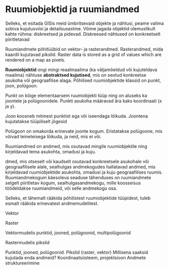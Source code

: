 # Ruumiobjektid ja ruumiandmed {#ruumiobjektid}


Selleks, et esitada GISis meid ümbritsevaid objekte ja nähtusi, peame valima sobiva kujutusviisi ja detailsusastme. Võime jagada objektid olemuslikult kahte rühma: diskreetsed ja pidevad. Diskreesed nähtused on konkreetselt piiritletavad 

Ruumiandmete põhitüübid on vektor- ja rasterandmed. Rasterandmed, mida kaardil kujutavad pikslid. Raster data is stored as a grid of values which are rendered on a map as pixels. 


**Ruumiobjektid** ongi mingi reaalmaailma (ka väljamõeldud või kujuteldava maailma) nähtuse **abstraktsed kujutised**, mis on seotud konkreetse asukoha või geograafilise alaga. Põhilised ruumiobjektide klassid on punkt, joon, polügoon.

Punkt on kõige elementaarsem ruumiobjekti tüüp ning on aluseks ka joontele ja polügoonidele. Punkti asukoha määravad ära kaks koordinaati (x ja y).

Joon koosneb mitmest punktist ega või iseendaga lõikuda. Joontena kujutatakse tüüpiliselt jõgesid

Polügoon on omakorda erinevate joonte kogum. Eristatakse polügoone, mis võivad teineteisega lõikuda, ja neid, mis ei või.



Ruumiandmed on andmed, mis osutavad mingile ruumiobjektile ning kirjeldavad tema asukohta, omadusi ja kuju.

dmed, mis otseselt või kaudselt osutavad konkreetsele asukohale või geograafilisele alale, sealhulgas andmekogudes hallatavad andmed, mis kirjeldavad ruumiobjektide asukohta, omadusi ja kuju geograafilises ruumis.  Ruumiandmekogum käesoleva seaduse tähenduses on ruumiandmete selgelt piiritletav kogum, sealhulgasandmekogu, mille koosseisus töödeldakse ruumiandmeid, või selle andmekogu osa.


Selleks, et lähemalt rääkida põhilistest ruumiobjektide tüüpidest, tuleb esmalt rääkida erinevatest andmemudelitest. 

Vektor

Raster



Vektormudelis punktid, jooned, polügoonid, multipolügoonid

Rastermudelis pikslid

Punktid, jooned, polügoonid.
Pikslid (raster, vektor)
Millisena saaksid kujutada enda andmeid?
Koordinaatsüsteem, projektsioon
Andmete struktureerimine 
